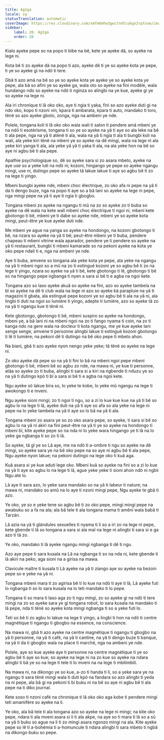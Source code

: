 ```yaml
---
title: Agîga
locale: sg
statusTranslation: automatic
coverImage: https://res.cloudinary.com/xmfm6mhw3gwctndtcubgx2rptnae/image/upload/v1741354419/small_cover_la_gran_rebelion_28716e29d2.webp
sidebar:
    label: 20. Agîga
    order: 20
---
```

Kialo ayeke pepe so na popo ti bibe na bê, kete ye ayeke dä, so ayeke na lege ni.

Kota bê ti zo ayeke dä na popo ti azo, ayeke dê ti ye so ayeke kota ye pepe, ti ye so ayeke gi na ndö ti tere.

Gbâ ti azo amä na bê so ye so ayeke kota ye ayeke ye so ayeke kota ye pepe, ala bâ so afini ye so ayeke ga, wala oto so ayeke na fini modèle, wala hundango ndo so ayeke na ndö ti nginza so alingbi na ye kue, ayeke gi ye so ayeke na lege ni.

Ala iri chronique ti lâ oko oko, aye ti ngia ti yaka, fini so azo ayeke duti gi na ndo oko, kopo ti nzoni vin, kpara ti ambarata, kpara ti auto, mandako ti toro, tënë so azo ayeke gboto, zonga, nga na ambeni ye nde.

Polele, tongana koli ti lâ oko oko wala wali ti salon ti pendere amä mbeni ye na ndö ti esotérisme, tongana ti so ye so ayeke na yâ ti aye so ala leke na bê ti ala pepe, nga na yâ ti atënë ti ala, wala na yâ ti ngia ti ala ti bungbi koli na wali, ala yeke kiri tënë na mbeni ye so ayeke na dê mingi, wala na lege ni ala yeke kiri yanga ti ala, ala yeke yä yâ ti yaka ti ala, na ala yeke hon na bê so aye ni agbu bê ti ala pepe.

Apathie psychologique so, dê so ayeke sara si zo asara mbeto, ayeke na aye use so a yeke luti na ndö ni; kozoni, hingango ye pepe so ayeke ngangu mingi, use ni, dutingo pepe so ayeke tâ lakue lakue ti aye so agbu bê ti zo na lege ti yingo.

Mbeni bungbi ayeke nde, mbeni choc électrique, zo oko afa ni pepe na yâ ti da ti dengo buze, nga na popo ti aye so a bâ lani so ayeke na lege ni pepe, nga mingi pepe na yâ ti aye ti ngia ti gbogbo.

Tongana mbeni zo ayeke na ngangu ti mû na zo so ayeke zo ti buba so ayeke na dê wala na kete wali mbeni choc électrique ti ngoi ni, mbeni kete gbotongo ti bê, mbeni ye ti dabe so ayeke nde, mbeni ye so ayeke kota mingi, peut-être ye kue ayeke duti nde.

Me mbeni ye ague na yanga so ayeke na hondongo, na kozoni gbotongo ti bê, na nzara so ayeke na yâ ti bê; peut-être mbeni ye ti buba, pendere chapeau ti mbeni vitrine wala aparador, pendere ye ti pendere so ayeke na yâ ti restaurant, bungbi ti mbeni kamarade so na pekoni ayeke na kota ye oko pepe ndali ti e, nga na ambeni ye nde.

Aye ti buba, amvene so tongana ala yeke kota ye pepe, ala yeke na ngangu na yâ ti mbeni ngoi so a mû na zo ti estingué kozoni ye so agbu bê ti zo na lege ti yingo, nzara so ayeke na yâ ti bê, kete gbotongo ti lê, gbotongo ti bê so na hingango pepe ngbanga ti nyen a sara si bê ti e agba na ngoi kete.

Tongana azo so laso ayeke akuâ so ayeke na fini, azo so ayeke tambela na bï so ayeke na dê ti club wala na lege ni azo so ayeke kä parapluie na yâ ti magazini ti gbata, ala estingué pepe kozoni ye so agbu bê ti ala na yâ ni, ala lingbi ti duti na ngoi so lumière ti yingo, adepte ti lumière, azo so ayeke tâ zo na yâ ti ngangu kue ti tënë ni.

Kete gbotongo, gbotongo ti bê, mbeni suspiro so ayeke na hondongo, mbeni ye, a bâ lani ni na mbeni ngoi na zo ti fango nyama ti coin, na zo ti kanga ndo na gere wala na docteur ti kota ngangu, me ye kue ayeke lani senge senge, amvene ti personne alingbi lakue ti estingué kozoni gbotongo ti lê ti lumière; na pekoni dê ti dutingo na bê oko pepe ti mbeto ahon.

Na biani, gbâ ti azo ayeke nyon nengo yeke yeke; tâ tënë so ayeke na lege ni.

Zo oko ayeke dä pepe so na yâ ti fini lo bâ na mbeni ngoi pepe mbeni gbotongo ti bê, mbeni bê so agbu zo nde, na mawa ni, ye kue ti personne, atâa so ayeke zo ti buba, alingbi ti sara si a kiri na ngbende ti nduzu ye so na yâ ti dutingo kpö ti bï a sara si bê ti e agba na ngoi kete.

Ngu ayeke sö lakue bira so, lo yeke te kobe, lo yeke mû ngangu na lege ti awokongo ti e mveni.

Ngu ayeke sioni mingi; zo ti ngoi ti ngu, so a zi lo kue kue kue na yâ ti bê so agbu lo na lege ti lâ, ayeke duti na yâ ti aye so afa so ala yeke na lege ni pepe na lo yeke tambela na yâ ti aye so lo bâ na yâ ti ala.

Tongana mbeni zo asara ye so zo oko asara pepe, so ayeke, ti sara si bê so agbu lo na yâ ni akiri na fini peut-être na yâ ti ye so ayeke na hondongo ti mbeni bï, kite ayeke pepe so na nda ni lo yeke wara hingango ye ti lâ na lo yeke ga ngbanga ti so zo ti lâ.

So ayeke, tâ gï ye so Lâ aye, me na ndö ti a-ombre ti ngu so ayeke na dê mingi, so ayeke sara ye na bê oko pepe na so aye ni agbu bê ti ala pepe, Ngu ayeke nyon lakue; na pekoni dutingo na lege oko ti kuâ aga.

Kuâ asara si ye kue aduti lege oko. Mbeni kuâ so ayeke na fini so a zi lo kue na yâ ti aye so agbu lo na lege ti lâ, ague yeke yeke ti sioni ahon ndö ni ngbii Ngu ate lo.

Lâ aye ti sara azo, lo yeke sara mandako so na yâ ti labeur ti nature; na mawa ni, mandako so amû na lo aye ti nzoni mingi pepe, Ngu ayeke te gbâ ti azo.

Ye oko, ye so e yeke tene so agbu bê ti zo oko pepe, mingi mingi pepe na awabuku so a fa na ala; ala bâ tele ti ala tongana mama ti amêni wala babâ ti Tarzán.

Lâ azia na yâ ti glándules sexuelles ti nyama ti li so a iri zo na lege ni pepe, kete gbende ti lâ so tongana a sara si ala maï na lege ni alingbi ti sara si e ga azo ti tâ zo.

Ye oko, mandako ti lâ ayeke ngangu mingi ngbanga ti dê ti ngu.

Azo aye pepe ti sara kusala na Lâ na ngbanga ti so na nda ni, kete gbende ti lâ akiri na peko, aga sioni na a girisa na mawa.

Clavicule maître ti kusala ti Lâ ayeke na yâ ti ziango aye so ayeke na bezoin pepe so e yeke na yâ ni.

Tongana mbeni mara ti zo agirisa bê ti lo kue na ndö ti aye ti lâ, Lâ ayeke futi lo ngbanga ti so lo sara kusala na lo teti mandako ti lo pepe.

Tongana ti so mara ti laso aga zo ti ngu mingi, zo so ayeke gi na ndö ti tere mingi na zo so ayeke sara ye gi tongana robot, lo sara kusala na mandako ti lâ pepe, nda ti tënë so ayeke kota mingi ngbanga ti so a yeke futi lo.

Teti so bê ti zo agbu lo lakue na lege ti yingo, a lingbi ti hon na ndö ti centre magnétique ti ngangu ti gbogbo na essence, na conscience.

Na mawa ni, gbâ ti azo ayeke na centre magnétique ti ngangu ti gbogbo na yâ ti personne, na yâ ti café, na yâ ti cantine, na yâ ti dengo buze ti banque, na yâ ti da ti gbogbo wala na place ti marché, nga na ambeni ye nde.

Polele, aye so kue ayeke aye ti personne na centre magnétique ti ye so agbu bê ti aye so kue; so ayeke na lege ni na zo kue so ayeke na ndara alingbi ti bâ ye so na lege ti tele ti lo mveni na na lege ti mbilimbili.

Na mawa ni, na dikongo ye so kue, a-zo ti handa ti li, so a yeke sara ye na ngangu ti sara tënë mingi wala ti duti kpö na fandara so azo alingbi ti yeda na ni pepe, ala bâ gi na pekoni ti bi buku ni na bê so aye ni agbu bê ti ala pepe na ti diko journal.

Kete soso ti nzoni café na chronique ti lâ oko oko aga kobe ti pendere mingi teti amamifère so ayeke na li.

Ye oko, ala bâ tele ti ala tongana azo so ayeke na lege ni mingi; na kite oko pepe, ndara ti ala mveni asara si li ti ala akpe, na aye so ti mara ti lâ so a sû na yâ ti buku so ague na li ti zo mingi asara ngonzo mingi na ala. Kite ayeke pepe so lê ti a-bohémia ti a-homuncule ti ndara alingbi ti sara mbeto ti ngbâ na dikongo buku so pepe.

